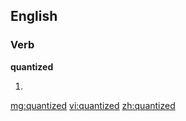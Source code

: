==English==

===Verb===
'''quantized'''

# {{past of|[[quantize]]}}

[[mg:quantized]]
[[vi:quantized]]
[[zh:quantized]]